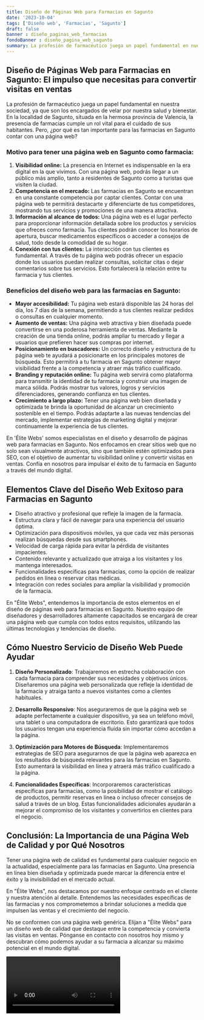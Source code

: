 ```yaml
---
title: Diseño de Páginas Web para Farmacias en Sagunto
date: '2023-10-04'
tags: ['Diseño web', 'Farmacias', 'Sagunto']
draft: false
banner : diseño_paginas_web_farmacias
fondoBanner : diseño_pagina_web_sagunto
summary: La profesión de farmacéutico juega un papel fundamental en nuestra sociedad, ya que son los encargados de velar por nuestra salud y bienestar. En la localidad de Sagunto, situada en la hermosa provincia de Valencia, la presencia de farmacias cumple un rol vital para el cuidado de sus habitantes. Pero, ¿por qué es tan importante para las farmacias en Sagunto contar con una página web?
---
```


## Diseño de Páginas Web para Farmacias en Sagunto: El impulso que necesitas para convertir visitas en ventas

La profesión de farmacéutico juega un papel fundamental en nuestra sociedad, ya que son los encargados de velar por nuestra salud y bienestar. En la localidad de Sagunto, situada en la hermosa provincia de Valencia, la presencia de farmacias cumple un rol vital para el cuidado de sus habitantes. Pero, ¿por qué es tan importante para las farmacias en Sagunto contar con una página web?

### Motivo para tener una página web en Sagunto como farmacia:

1. **Visibilidad online:** La presencia en Internet es indispensable en la era digital en la que vivimos. Con una página web, podrás llegar a un público más amplio, tanto a residentes de Sagunto como a turistas que visiten la ciudad.
2. **Competencia en el mercado:** Las farmacias en Sagunto se encuentran en una constante competencia por captar clientes. Contar con una página web te permitirá destacarte y diferenciarte de tus competidores, mostrando tus servicios y promociones de una manera atractiva.
3. **Información al alcance de todos:** Una página web es el lugar perfecto para proporcionar información detallada sobre los productos y servicios que ofreces como farmacia. Tus clientes podrán conocer los horarios de apertura, buscar medicamentos específicos o acceder a consejos de salud, todo desde la comodidad de su hogar.
4. **Conexión con tus clientes:** La interacción con tus clientes es fundamental. A través de tu página web podrás ofrecer un espacio donde los usuarios puedan realizar consultas, solicitar citas o dejar comentarios sobre tus servicios. Esto fortalecerá la relación entre tu farmacia y tus clientes.

### Beneficios del diseño web para las farmacias en Sagunto:

- **Mayor accesibilidad:** Tu página web estará disponible las 24 horas del día, los 7 días de la semana, permitiendo a tus clientes realizar pedidos o consultas en cualquier momento.
- **Aumento de ventas:** Una página web atractiva y bien diseñada puede convertirse en una poderosa herramienta de ventas. Mediante la creación de una tienda online, podrás ampliar tu mercado y llegar a usuarios que prefieren hacer sus compras por internet.
- **Posicionamiento en buscadores:** Un correcto diseño y estructura de tu página web te ayudará a posicionarte en los principales motores de búsqueda. Esto permitirá a tu farmacia en Sagunto obtener mayor visibilidad frente a la competencia y atraer más tráfico cualificado.
- **Branding y reputación online:** Tu página web servirá como plataforma para transmitir la identidad de tu farmacia y construir una imagen de marca sólida. Podrás mostrar tus valores, logros y servicios diferenciadores, generando confianza en tus clientes.
- **Crecimiento a largo plazo:** Tener una página web bien diseñada y optimizada te brinda la oportunidad de alcanzar un crecimiento sostenible en el tiempo. Podrás adaptarte a las nuevas tendencias del mercado, implementar estrategias de marketing digital y mejorar continuamente la experiencia de tus clientes.

En 'Élite Webs' somos especialistas en el diseño y desarrollo de páginas web para farmacias en Sagunto. Nos enfocamos en crear sitios web que no solo sean visualmente atractivos, sino que también estén optimizados para SEO, con el objetivo de aumentar tu visibilidad online y convertir visitas en ventas. Confía en nosotros para impulsar el éxito de tu farmacia en Sagunto a través del mundo digital.

<GifSeo />

<Cta />

## Elementos Clave del Diseño Web Exitoso para Farmacias en Sagunto

- Diseño atractivo y profesional que refleje la imagen de la farmacia.
- Estructura clara y fácil de navegar para una experiencia del usuario óptima.
- Optimización para dispositivos móviles, ya que cada vez más personas realizan búsquedas desde sus smartphones.
- Velocidad de carga rápida para evitar la pérdida de visitantes impacientes.
- Contenido relevante y actualizado que atraiga a los visitantes y los mantenga interesados.
- Funcionalidades específicas para farmacias, como la opción de realizar pedidos en línea o reservar citas médicas.
- Integración con redes sociales para ampliar la visibilidad y promoción de la farmacia.

En "Élite Webs", entendemos la importancia de estos elementos en el diseño de páginas web para farmacias en Sagunto. Nuestro equipo de diseñadores y desarrolladores altamente capacitados se encargará de crear una página web que cumpla con todos estos requisitos, utilizando las últimas tecnologías y tendencias de diseño.

## Cómo Nuestro Servicio de Diseño Web Puede Ayudar

1. **Diseño Personalizado**: Trabajaremos en estrecha colaboración con cada farmacia para comprender sus necesidades y objetivos únicos. Diseñaremos una página web personalizada que refleje la identidad de la farmacia y atraiga tanto a nuevos visitantes como a clientes habituales.

2. **Desarrollo Responsivo**: Nos aseguraremos de que la página web se adapte perfectamente a cualquier dispositivo, ya sea un teléfono móvil, una tablet o una computadora de escritorio. Esto garantizará que todos los usuarios tengan una experiencia fluida sin importar cómo accedan a la página.

3. **Optimización para Motores de Búsqueda**: Implementaremos estrategias de SEO para asegurarnos de que la página web aparezca en los resultados de búsqueda relevantes para las farmacias en Sagunto. Esto aumentará la visibilidad en línea y atraerá más tráfico cualificado a la página.

4. **Funcionalidades Específicas**: Incorporaremos características específicas para farmacias, como la posibilidad de mostrar el catálogo de productos, permitir reservas en línea o incluso ofrecer consejos de salud a través de un blog. Estas funcionalidades adicionales ayudarán a mejorar el compromiso de los visitantes y convertirlos en clientes para el negocio.

## Conclusión: La Importancia de una Página Web de Calidad y por Qué Nosotros

Tener una página web de calidad es fundamental para cualquier negocio en la actualidad, especialmente para las farmacias en Sagunto. Una presencia en línea bien diseñada y optimizada puede marcar la diferencia entre el éxito y la invisibilidad en el mercado actual.

En "Élite Webs", nos destacamos por nuestro enfoque centrado en el cliente y nuestra atención al detalle. Entendemos las necesidades específicas de las farmacias y nos comprometemos a brindar soluciones a medida que impulsen las ventas y el crecimiento del negocio.

No se conformen con una página web genérica. Elijan a "Élite Webs" para un diseño web de calidad que destaque entre la competencia y convierta las visitas en ventas. Pónganse en contacto con nosotros hoy mismo y descubran cómo podemos ayudar a su farmacia a alcanzar su máximo potencial en el mundo digital.

<Video />

<CtaBot job='Farmacias' city='Sagunto'/>

<Gmaps query='Sagunto+españa+maps' />